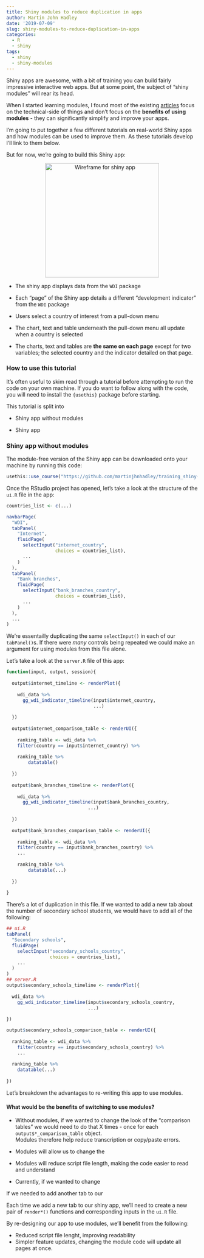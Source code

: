 ```yaml
---
title: Shiny modules to reduce duplication in apps
author: Martin John Hadley
date: '2019-07-09'
slug: shiny-modules-to-reduce-duplication-in-apps
categories:
  - R
  - shiny
tags:
  - shiny
  - shiny-modules
---
```


Shiny apps are awesome, with a bit of training you can build fairly impressive interactive web apps. But at some point, the subject of "shiny modules" will rear its head.

When I started learning modules, I found most of the existing [articles](http://shiny.rstudio.com/articles/modules.html) focus on the technical-side of things and don't focus on the **benefits of using modules** - they can significantly simplify and improve your apps.

I'm going to put together a few different tutorials on real-world Shiny apps and how modules can be used to improve them. As these tutorials develop I'll link to them below.

But for now, we're going to build this Shiny app:

<div class="row">

<div class="col-sm-5">
<center>
<img src='/blog/2019-07-09-shiny-modules-to-reduce-duplication-in-apps_files/shiny-app-wireframe' alt='Wireframe for shiny app' width='300px'></img>
</center>
</div>

<div class="col-sm-7">

- The shiny app displays data from the `WDI` package

- Each "page" of the Shiny app details a different "development indicator" from the `WDI` package

- Users select a country of interest from a pull-down menu

- The chart, text and table underneath the pull-down menu all update when a country is selected

- The charts, text and tables are **the same on each page** except for two variables; the selected country and the indicator detailed on that page.
</div>
</div>

### How to use this tutorial

It's often useful to skim read through a tutorial before attempting to run the code on your own machine. If you do want to follow along with the code, you will need to install the `{usethis}` package before starting.

This tutorial is split into 

- Shiny app without modules

- Shiny app 


### Shiny app without modules

The module-free version of the Shiny app can be downloaded onto your machine by running this code:

```r
usethis::use_course("https://github.com/martinjhnhadley/training_shiny-module/raw/master/wdi_indicators_modules/01_without-modules.zip")
```

Once the RStudio project has opened,  let's take a look at the structure of the `ui.R` file in the app:

```r
countries_list <- c(...)

navbarPage(
  "WDI",
  tabPanel(
    "Internet",
    fluidPage(
      selectInput("internet_country",
                  choices = countries_list),
      ...
    )
  ),
  tabPanel(
    "Bank branches",
    fluidPage(
      selectInput("bank_branches_country",
                  choices = countries_list),
      ...
    )
  ),
  ...
)
```

We're essentailly duplicating the same `selectInput()` in each of our `tabPanel()`s. If there were *many* controls being repeated we could make an argument for using modules from this file alone.

Let's take a look at the `server.R` file of this app:

```r
function(input, output, session){
  
  output$internet_timeline <- renderPlot({
    
    wdi_data %>%
      gg_wdi_indicator_timeline(input$internet_country,
                                ...)
    
  })
  
  output$internet_comparison_table <- renderUI({
    
    ranking_table <- wdi_data %>%
    filter(country == input$internet_country) %>%
    
    ranking_table %>%
        datatable()
        
  })
  
  output$bank_branches_timeline <- renderPlot({
    
    wdi_data %>%
      gg_wdi_indicator_timeline(input$bank_branches_country,
                              ...)
    
  })
  
  output$bank_branches_comparison_table <- renderUI({
    
    ranking_table <- wdi_data %>%
    filter(country == input$bank_branches_country) %>%
    ...
    
    ranking_table %>%
        datatable(...)
        
  })
  
}
```

There's a lot of duplication in this file. If we wanted to add a new tab about the number of secondary school students, we would have to add all of the following:

```r
## ui.R
tabPanel(
  "Secondary schools",
  fluidPage(
    selectInput("secondary_schools_country",
                choices = countries_list),
    ...
  )
)
## server.R
output$secondary_schools_timeline <- renderPlot({
  
  wdi_data %>%
    gg_wdi_indicator_timeline(input$secondary_schools_country,
                              ...)
  
})

output$secondary_schools_comparison_table <- renderUI({
  
  ranking_table <- wdi_data %>%
    filter(country == input$secondary_schools_country) %>%
    ...
  
  ranking_table %>%
    datatable(...)
  
})
```

Let's breakdown the advantages to re-writing this app to use modules.

#### What would be the benefits of switching to use modules?


- Without modules, if we wanted to change the look of the "comparison tables" we would need to do that X times - once for each `output$*_comparison_table` object.<br>
Modules therefore help reduce transcription or copy/paste errors.

- Modules will allow us to change the 

- Modules will reduce script file length, making the code easier to read and understand

- Currently, if we wanted to change 

If we needed to add another tab to our 

Each time we add a new tab to our shiny app, we'll need to create a new pair of `render*()` functions and corresponding inputs in the `ui.R` file. 

By re-designing our app to use modules, we'll benefit from the following:

- Reduced script file lenght, improving readability
- Simpler feature updates, changing the module code will update all pages at once.







